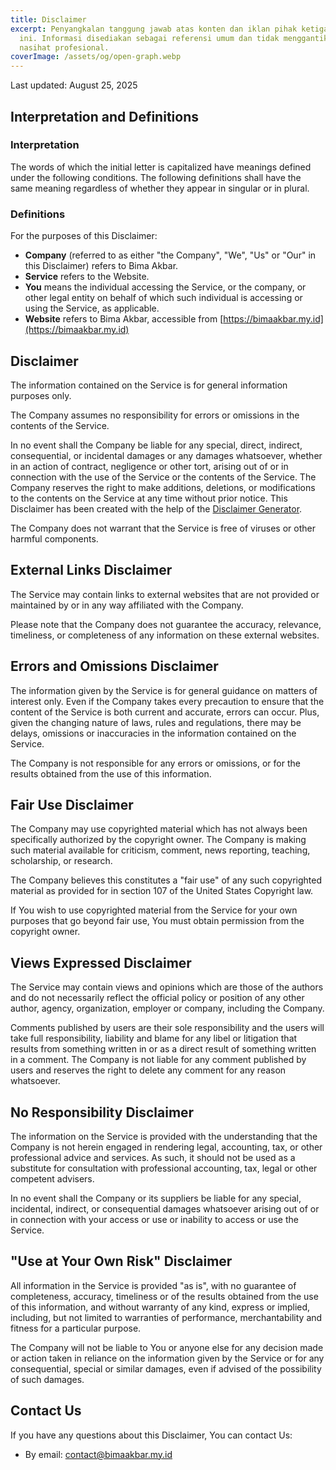 ```yaml
---
title: Disclaimer
excerpt: Penyangkalan tanggung jawab atas konten dan iklan pihak ketiga di situs
  ini. Informasi disediakan sebagai referensi umum dan tidak menggantikan
  nasihat profesional.
coverImage: /assets/og/open-graph.webp
---
```

Last updated: August 25, 2025

## Interpretation and Definitions

### Interpretation

The words of which the initial letter is capitalized have meanings defined under the following conditions.
The following definitions shall have the same meaning regardless of whether they appear in singular or in plural.

### Definitions

For the purposes of this Disclaimer:

- __Company__ (referred to as either "the Company", "We", "Us" or "Our" in this Disclaimer) refers to Bima Akbar.
- __Service__ refers to the Website.
- __You__ means the individual accessing the Service, or the company, or other legal entity on behalf of which such individual is accessing or using the Service, as applicable.
- __Website__ refers to Bima Akbar, accessible from [https://bimaakbar.my.id](https://bimaakbar.my.id)


## Disclaimer

The information contained on the Service is for general information purposes only.

The Company assumes no responsibility for errors or omissions in the contents of the Service.

In no event shall the Company be liable for any special, direct, indirect, consequential, or incidental damages or any damages whatsoever, whether in an action of contract, negligence or other tort, arising out of or in connection with the use of the Service or the contents of the Service. The Company reserves the right to make additions, deletions, or modifications to the contents on the Service at any time without prior notice. This Disclaimer has been created with the help of the [Disclaimer Generator](https://www.termsfeed.com/disclaimer-generator/).

The Company does not warrant that the Service is free of viruses or other harmful components.







## External Links Disclaimer

The Service may contain links to external websites that are not provided or maintained by or in any way affiliated with the Company.

Please note that the Company does not guarantee the accuracy, relevance, timeliness, or completeness of any information on these external websites.





## Errors and Omissions Disclaimer

The information given by the Service is for general guidance on matters of interest only. Even if the Company takes every precaution to ensure that the content of the Service is both current and accurate, errors can occur. Plus, given the changing nature of laws, rules and regulations, there may be delays, omissions or inaccuracies in the information contained on the Service.

The Company is not responsible for any errors or omissions, or for the results obtained from the use of this information.

## Fair Use Disclaimer

The Company may use copyrighted material which has not always been specifically authorized by the copyright owner. The Company is making such material available for criticism, comment, news reporting, teaching, scholarship, or research.

The Company believes this constitutes a "fair use" of any such copyrighted material as provided for in section 107 of the United States Copyright law.

If You wish to use copyrighted material from the Service for your own purposes that go beyond fair use, You must obtain permission from the copyright owner.

## Views Expressed Disclaimer

The Service may contain views and opinions which are those of the authors and do not necessarily reflect the official policy or position of any other author, agency, organization, employer or company, including the Company.

Comments published by users are their sole responsibility and the users will take full responsibility, liability and blame for any libel or litigation that results from something written in or as a direct result of something written in a comment. The Company is not liable for any comment published by users and reserves the right to delete any comment for any reason whatsoever.

## No Responsibility Disclaimer

The information on the Service is provided with the understanding that the Company is not herein engaged in rendering legal, accounting, tax, or other professional advice and services. As such, it should not be used as a substitute for consultation with professional accounting, tax, legal or other competent advisers.

In no event shall the Company or its suppliers be liable for any special, incidental, indirect, or consequential damages whatsoever arising out of or in connection with your access or use or inability to access or use the Service.

## "Use at Your Own Risk" Disclaimer

All information in the Service is provided "as is", with no guarantee of completeness, accuracy, timeliness or of the results obtained from the use of this information, and without warranty of any kind, express or implied, including, but not limited to warranties of performance, merchantability and fitness for a particular purpose.

The Company will not be liable to You or anyone else for any decision made or action taken in reliance on the information given by the Service or for any consequential, special or similar damages, even if advised of the possibility of such damages.

## Contact Us

If you have any questions about this Disclaimer, You can contact Us:


- By email: contact@bimaakbar.my.id
